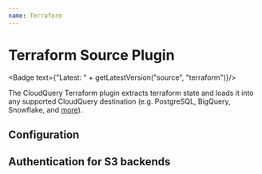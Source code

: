 ```yaml
---
name: Terraform
---
```

# Terraform Source Plugin


<Badge text={"Latest: " + getLatestVersion("source", "terraform")}/>

The CloudQuery Terraform plugin extracts terraform state and loads it into any supported CloudQuery destination (e.g. PostgreSQL, BigQuery, Snowflake, and [more](/docs/plugins/destinations/overview)).

## Configuration

<Configuration/>

## Authentication for S3 backends

<Authentication/>